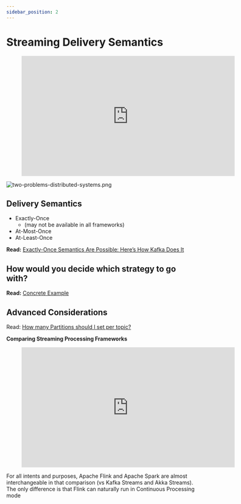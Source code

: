 ```yaml
---
sidebar_position: 2
---
```


# Streaming Delivery Semantics


<div style={{textAlign: 'center'}}>

<figure class="video-container">
        <iframe width="560" height="315" src="https://www.youtube.com/embed/SiOEg4HtsBo" title="YouTube video player" frameborder="0" allow="accelerometer; autoplay; clipboard-write; encrypted-media; gyroscope; picture-in-picture" allowfullscreen></iframe>
</figure>

</div>

<div style={{textAlign: 'center'}}>

![two-problems-distributed-systems.png](./assets/two-problems-distributed-systems.png)

</div>

## Delivery Semantics
* Exactly-Once
  * (may not be available in all frameworks)
* At-Most-Once
* At-Least-Once

**Read:** [Exactly-Once Semantics Are Possible: Here’s How Kafka Does It](https://www.confluent.io/blog/exactly-once-semantics-are-possible-heres-how-apache-kafka-does-it/)


## How would you decide which strategy to go with?
**Read:** [Concrete Example](https://keen.io/blog/demystifying-apache-kafka-message-delivery-semantics-at-most-once-at-least-once-exactly-once/)


## Advanced Considerations
Read: [How many Partitions should I set per topic?](https://www.confluent.io/blog/how-choose-number-topics-partitions-kafka-cluster/)

<div style={{textAlign: 'center'}}>

**Comparing Streaming Processing Frameworks**

<figure class="video-container">
    <iframe width="560" height="315" src="https://www.youtube.com/embed/PiEQR9AXgl4" title="YouTube video player" frameborder="0" allow="accelerometer; autoplay; clipboard-write; encrypted-media; gyroscope; picture-in-picture" allowfullscreen></iframe>
</figure>

</div>

For all intents and purposes, Apache Flink and Apache Spark are almost interchangeable in that comparison (vs Kafka Streams and Akka Streams). The only difference is that Flink can naturally run in Continuous Processing mode
